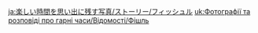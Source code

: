{{TPRGT Story
|character          = Fischl
|date               = 2022-05-27
|zh                 = 
;今天是菲谢尔的生日哦，我们快去为她庆祝吧！
:'''派蒙：'''菲谢尔，奥兹！你们好，我们来赴约啦！
:'''菲谢尔：'''不愧是被命运之丝引至我身前的祝圣之人，能将吾之旨意铭记于心。
:'''旅行者：'''菲谢尔，生日快乐。
:'''菲谢尔：'''谢谢！
:'''菲谢尔：'''唔！咳咳…
:'''菲谢尔：'''在这幽星闪烁之日，本皇女恩许你们，随我一同见证这世间万象的因果与命运！
:'''奥兹：'''小姐的意思是，现在时间还早，她想和你们一起四处逛逛。
:'''旅行者：'''荣幸至极！
|dialogue_review_zh = 「在这幽星闪烁之日，本皇女恩许你们，随我一同见证这世间万象的因果与命运！」
|en                 =
;Today is [[Fischl]]'s birthday, let's go and celebrate with her!
:'''Paimon:''' Fischl, Oz! We're here as promised!
:'''Fischl:''' I expected no less from the one who was brought before me by the threads of fate and blessed by the Prinzessin. You have engraved in your mind my command.
:'''Traveler:''' Happy birthday, Fischl.
:'''Fischl:''' Thank you!
:'''Fischl:''' Um! Ahem...
:'''Fischl:''' Upon this day of glimmering stars, the Prinzessin permits you to accompany her to witness the fate and destiny of the phenomena of this world!
:'''Oz:''': What mein Fräulein means is that it's still early and she wants to take a walk with you.
:'''Traveler:''' My pleasure!
|dialogue_review_en = "Upon this day of glimmering stars, the Prinzessin permits you to accompany her to witness the fate and destiny of the phenomena of this world!"
}}

<!-- interwikis -->
[[ja:楽しい時間を思い出に残す写真/ストーリー/フィッシュル]]
[[uk:Фотографії та розповіді про гарні часи/Відомості/Фішль]]